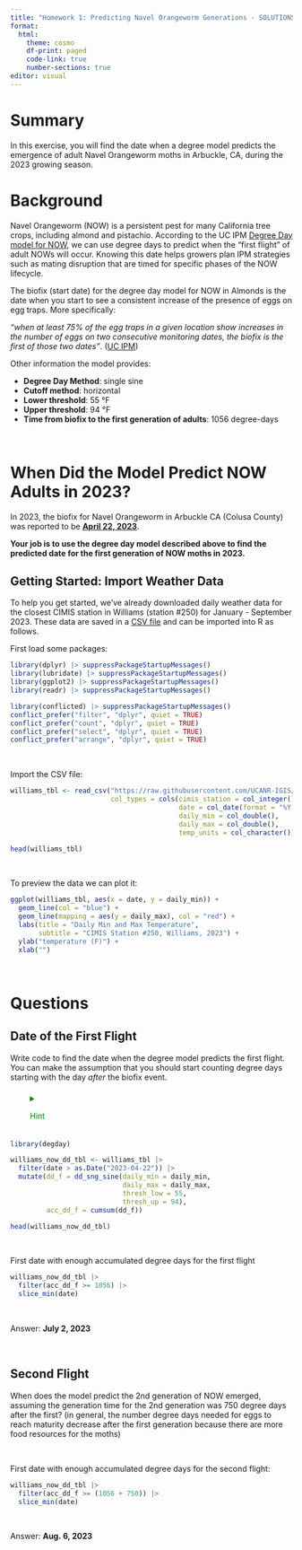 ```yaml
---
title: "Homework 1: Predicting Navel Orangeworm Generations - SOLUTIONS"
format: 
  html:
    theme: cosmo
    df-print: paged
    code-link: true
    number-sections: true
editor: visual
---
```


# Summary

In this exercise, you will find the date when a degree model predicts the emergence of adult Navel Orangeworm moths in Arbuckle, CA, during the 2023 growing season.

# Background

Navel Orangeworm (NOW) is a persistent pest for many California tree crops, including almond and pistachio. According to the UC IPM [Degree Day model for NOW](https://ipm.ucanr.edu/calludt.cgi/DDMODEL?MODEL=NOW), we can use degree days to predict when the "first flight" of adult NOWs will occur. Knowing this date helps growers plan IPM strategies such as mating disruption that are timed for specific phases of the NOW lifecycle.

The biofix (start date) for the degree day model for NOW in Almonds is the date when you start to see a consistent increase of the presence of eggs on egg traps. More specifically:

::: blockquote
*"when at least 75% of the egg traps in a given location show increases in the number of eggs on two consecutive monitoring dates, the biofix is the first of those two dates"*. ([UC IPM](https://ipm.ucanr.edu/calludt.cgi/DDMODEL?MODEL=NOW&CROP=almonds))
:::

Other information the model provides:

-   **Degree Day Method**: single sine\
-   **Cutoff method**: horizontal\
-   **Lower threshold**: 55 °F
-   **Upper threshold**: 94 °F
-   **Time from biofix to the first generation of adults**: 1056 degree-days

\

# When Did the Model Predict NOW Adults in 2023?

In 2023, the biofix for Navel Orangeworm in Arbuckle CA (Colusa County) was reported to be [**April 22, 2023**](https://www.sacvalleyorchards.com/almonds/insects-mites/navel-orangeworm-biofix-in-a-wet-spring/).

**Your job is to use the degree day model described above to find the predicted date for the first generation of NOW moths in 2023.**

## Getting Started: Import Weather Data

To help you get started, we've already downloaded daily weather data for the closest CIMIS station in Williams (station #250) for January - September 2023. These data are saved in a [CSV file](https://github.com/UCANR-IGIS/degday-shiny-s24/blob/main/exercises/data/williams-cimis-2023.csv) and can be imported into R as follows.

First load some packages:

```r
library(dplyr) |> suppressPackageStartupMessages()
library(lubridate) |> suppressPackageStartupMessages()
library(ggplot2) |> suppressPackageStartupMessages()
library(readr) |> suppressPackageStartupMessages()

library(conflicted) |> suppressPackageStartupMessages()
conflict_prefer("filter", "dplyr", quiet = TRUE)
conflict_prefer("count", "dplyr", quiet = TRUE)
conflict_prefer("select", "dplyr", quiet = TRUE)
conflict_prefer("arrange", "dplyr", quiet = TRUE)
```

\

Import the CSV file:

```r
williams_tbl <- read_csv("https://raw.githubusercontent.com/UCANR-IGIS/degday-shiny-s24/main/exercises/data/williams-cimis-2023.csv",
                         col_types = cols(cimis_station = col_integer(),
                                          date = col_date(format = "%Y-%m-%d"),
                                          daily_min = col_double(),
                                          daily_max = col_double(),
                                          temp_units = col_character())) 

head(williams_tbl)
```

\

To preview the data we can plot it:

```r
ggplot(williams_tbl, aes(x = date, y = daily_min)) + 
  geom_line(col = "blue") + 
  geom_line(mapping = aes(y = daily_max), col = "red") +
  labs(title = "Daily Min and Max Temperature", 
       subtitle = "CIMIS Station #250, Williams, 2023") +
  ylab("temperature (F)") +
  xlab("")
```

\

# Questions

## Date of the First Flight

Write code to find the date when the degree model predicts the first flight. You can make the assumption that you should start counting degree days starting with the day *after* the biofix event.

<details style="margin:0 2em;; border:none; padding:0.5em;">

<summary style="color: green;">

Hint

</summary>

See the Exercise we did in Part 1.

If you're not sure how to filter a data frame in R by a date column, you could ask Google or [ChatGPT](https://chatgpt.com/) a question like, *"How do I filter a data frame in R by a date column?"*

</details>

```r
library(degday)

williams_now_dd_tbl <- williams_tbl |> 
  filter(date > as.Date("2023-04-22")) |> 
  mutate(dd_f = dd_sng_sine(daily_min = daily_min, 
                            daily_max = daily_max, 
                            thresh_low = 55,
                            thresh_up = 94),
         acc_dd_f = cumsum(dd_f))

head(williams_now_dd_tbl)
```

\

First date with enough accumulated degree days for the first flight

```r
williams_now_dd_tbl |>
  filter(acc_dd_f >= 1056) |> 
  slice_min(date)
```

\

Answer: **July 2, 2023**

\

## Second Flight

When does the model predict the 2nd generation of NOW emerged, assuming the generation time for the 2nd generation was 750 degree days after the first? (in general, the number degree days needed for eggs to reach maturity decrease after the first generation because there are more food resources for the moths)

\

First date with enough accumulated degree days for the second flight:

```r
williams_now_dd_tbl |>
  filter(acc_dd_f >= (1056 + 750)) |> 
  slice_min(date)
```

\

Answer: **Aug. 6, 2023**
